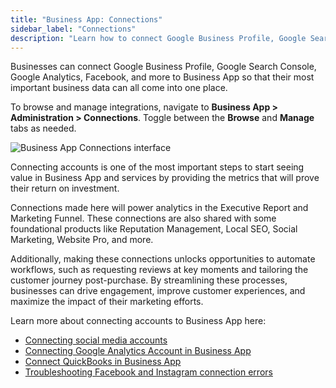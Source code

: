 ```yaml
---
title: "Business App: Connections"
sidebar_label: "Connections"
description: "Learn how to connect Google Business Profile, Google Search Console, Google Analytics, Facebook, and more to Business App"
---
```


Businesses can connect Google Business Profile, Google Search Console, Google Analytics, Facebook, and more to Business App so that their most important business data can all come into one place.

To browse and manage integrations, navigate to **Business App > Administration > Connections**. Toggle between the **Browse** and **Manage** tabs as needed.

![Business App Connections interface](/img/business-app/business-app-connections.png)

Connecting accounts is one of the most important steps to start seeing value in Business App and services by providing the metrics that will prove their return on investment.

Connections made here will power analytics in the Executive Report and Marketing Funnel. These connections are also shared with some foundational products like Reputation Management, Local SEO, Social Marketing, Website Pro, and more.

Additionally, making these connections unlocks opportunities to automate workflows, such as requesting reviews at key moments and tailoring the customer journey post-purchase. By streamlining these processes, businesses can drive engagement, improve customer experiences, and maximize the impact of their marketing efforts.

Learn more about connecting accounts to Business App here:

- [Connecting social media accounts](/vendasta-products/social-marketing/settings/connecting-social-media-accounts)
- [Connecting Google Analytics Account in Business App](/business-app/administration/connecting-google-analytics)
- [Connect QuickBooks in Business App](/business-app/administration/connect-quickbooks)
- [Troubleshooting Facebook and Instagram connection errors](/vendasta-products/social-marketing/settings/troubleshooting-facebook-instagram-connection-errors)